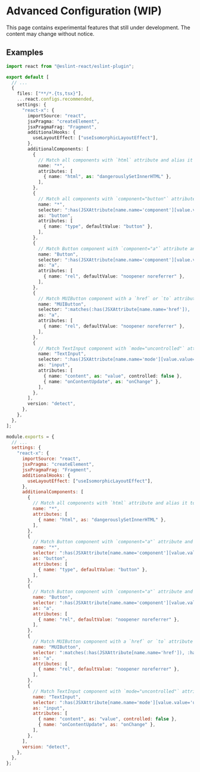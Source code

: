 
# Advanced Configuration (WIP)

<Warning>This page contains experimental features that still under development. The content may change without notice.</Warning>

## Examples

<ESLintConfig>

<Config>

```ts filename="eslint.config.js"
import react from "@eslint-react/eslint-plugin";

export default [
  // ...
  {
    files: ["**/*.{ts,tsx}"],
    ...react.configs.recommended,
    settings: {
      "react-x": {
        importSource: "react",
        jsxPragma: "createElement",
        jsxPragmaFrag: "Fragment",
        additionalHooks: {
          useLayoutEffect: ["useIsomorphicLayoutEffect"],
        },
        additionalComponents: [
          {
            // Match all components with `html` attribute and alias it to `dangerouslySetInnerHTML`
            name: "*",
            attributes: [
              { name: "html", as: "dangerouslySetInnerHTML" },
            ],
          },
          {
            // Match all components with `component="button"` attribute and alias it to `button` component with `type="button"` attribute
            name: "*",
            selector: ":has(JSXAttribute[name.name='component'][value.value='button'])",
            as: "button",
            attributes: [
              { name: "type", defaultValue: "button" },
            ],
          },
          {
            // Match Button component with `component="a"` attribute and alias it to `a` component with `rel="noopener noreferrer"` attribute
            name: "Button",
            selector: ":has(JSXAttribute[name.name='component'][value.value='a'])",
            as: "a",
            attributes: [
              { name: "rel", defaultValue: "noopener noreferrer" },
            ],
          },
          {
            // Match MUIButton component with a `href` or `to` attribute and alias it to `a` component with `rel="noopener noreferrer"` attribute
            name: "MUIButton",
            selector: ":matches(:has(JSXAttribute[name.name='href']), :has(JSXAttribute[name.name='to']))",
            as: "a",
            attributes: [
              { name: "rel", defaultValue: "noopener noreferrer" },
            ],
          },
          {
            // Match TextInput component with `mode="uncontrolled"` attribute and alias it to an uncontrolled input component with `content` and `onContentUpdate` pair
            name: "TextInput",
            selector: ":has(JSXAttribute[name.name='mode'][value.value='uncontrolled'])",
            as: "input",
            attributes: [
              { name: "content", as: "value", controlled: false },
              { name: "onContentUpdate", as: "onChange" },
            ],
          },
        ],
        version: "detect",
      },
    },
  },
];
```

</Config>

<Config>

```js filename=".eslintrc.js"
module.exports = {
  // ...
  settings: {
    "react-x": {
      importSource: "react",
      jsxPragma: "createElement",
      jsxPragmaFrag: "Fragment",
      additionalHooks: {
        useLayoutEffect: ["useIsomorphicLayoutEffect"],
      },
      additionalComponents: [
        {
          // Match all components with `html` attribute and alias it to `dangerouslySetInnerHTML`
          name: "*",
          attributes: [
            { name: "html", as: "dangerouslySetInnerHTML" },
          ],
        },
        {
          // Match Button component with `component="a"` attribute and alias it to `a` component with `rel="noopener noreferrer"` attribute
          name: "*",
          selector: ":has(JSXAttribute[name.name='component'][value.value='button'])",
          as: "button",
          attributes: [
            { name: "type", defaultValue: "button" },
          ],
        },
        {
          // Match Button component with `component="a"` attribute and alias it to `a` component with `rel="noopener noreferrer"` attribute
          name: "Button",
          selector: ":has(JSXAttribute[name.name='component'][value.value='a'])",
          as: "a",
          attributes: [
            { name: "rel", defaultValue: "noopener noreferrer" },
          ],
        },
        {
          // Match MUIButton component with a `href` or `to` attribute and alias it to `a` component with `rel="noopener noreferrer"` attribute
          name: "MUIButton",
          selector: ":matches(:has(JSXAttribute[name.name='href']), :has(JSXAttribute[name.name='to']))",
          as: "a",
          attributes: [
            { name: "rel", defaultValue: "noopener noreferrer" },
          ],
        },
        {
          // Match TextInput component with `mode="uncontrolled"` attribute and alias it to an uncontrolled input component with `content` and `onContentUpdate` pair
          name: "TextInput",
          selector: ":has(JSXAttribute[name.name='mode'][value.value='uncontrolled'])",
          as: "input",
          attributes: [
            { name: "content", as: "value", controlled: false },
            { name: "onContentUpdate", as: "onChange" },
          ],
        },
      ],
      version: "detect",
    },
  },
};
```

</Config>

</ESLintConfig>

